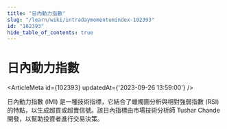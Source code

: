 ```yaml
---
title: "日內動力指數"
slug: "/learn/wiki/intradaymomentumindex-102393"
id: "102393"
hide_table_of_contents: true
---
```



# 日內動力指數

<ArticleMeta id={102393} updatedAt={'2023-09-26 13:59:00'} />
<div className='border-solid border-b border-t-0 my-4 border-[var(--ifm-color-gray-300)]' />

日內動力指數 (IMI) 是一種技術指標，它結合了蠟燭圖分析與相對強弱指數 (RSI) 的特點，以生成超買或超賣信號。該日內指標由市場技術分析師 Tushar Chande 開發，以幫助投資者進行交易決策。
